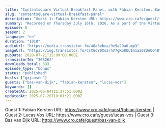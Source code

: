 ```yaml
---
title: "Contentsquare Virtual Breakfast Panel, with Fabian Kersten, Bas van Dijk & Lucas Vos"
slug: "contentsquare-virtual-breakfast-panel"
description: "Guest 1: Fabian Kersten URL: https://www.cro.cafe/guest/fabian-kersten | Guest 2: Lucas Vos URL: https://www.cro.cafe/guest/lucas-vos | Guest 3: Bas van Dijk URL: https://www.cro.cafe/guest/bas-van-dijk"
summary: "Recorded on Thursday July 16th, 2020. As a part of the Virtual Champagne Breakfast session hosted by ContentSquare and ClickValue we did a CRO.CAFE panel session with:\r\n* Bas van Dijk - Senior Customer Journey Specialist at Bol.com\r\n* Fabian Kersten - Director Digital Marketing, Sales & Service at Leaseplan\r\n* Lucas Vos - Optimizing online platforms at RTL Nederland"
episode: 0
season: 2
language: "en"
duration: "1018"
audioUrl: "https://media.transistor.fm/48a3ebea/9e5a29a6.mp3"
imageUrl: "https://img.transistor.fm/CsXGdY0Xo2rhV7gRo8QU1m1az08DAQO48tEFYGkEvyA/rs:fill:3000:3000:1/q:60/aHR0cHM6Ly9pbWct/dXBsb2FkLXByb2R1/Y3Rpb24udHJhbnNp/c3Rvci5mbS82NTFl/MjU1NmQyNDM2Zjdi/ZGFmYTk4ODYyNWE1/YTc2Ni5qcGVn.webp"
pubDate: 2020-07-21T15:00:00.000Z
transistorId: "363262"
downloads_total: 333
episode_type: "bonus"
status: "published"
hosts: ["gxjansen"]
guests: ["bas-van-dijk", "fabian-kersten", "lucas-vos"]
keywords: []
createdAt: 2025-06-04T21:37:51.000Z
updatedAt: 2025-07-20T18:01:21.000Z
---
```


Guest 1: Fabian Kersten URL: https://www.cro.cafe/guest/fabian-kersten | Guest 2: Lucas Vos URL: https://www.cro.cafe/guest/lucas-vos | Guest 3: Bas van Dijk URL: https://www.cro.cafe/guest/bas-van-dijk
